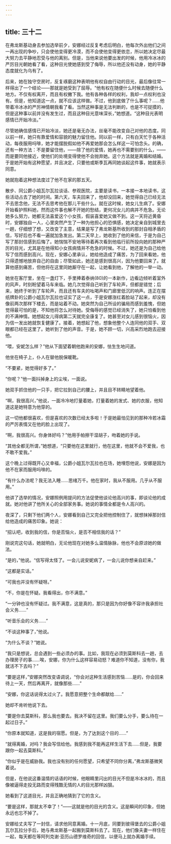 ```yaml
---
---
---
```

title: 三十二
---




在弗龙斯基动身去参加选举前夕，安娜经过反复考虑后明白，他每次外出他们之间一再出现的争吵，只会使他变得更冷漠，而不会使他变得更依恋，所以她决定尽最大努力去平静地忍受与他的离别。但是，当他来说他要出发的时候，他用冷冰冰的严厉目光朝她看了看，这种目光使她感到受了侮辱，所以他还没有动身，她的平静态度就化为乌有了。

后来，她在独守空房时，反复琢磨这种表明他有权自由行动的目光，最后像往常一样得出了一个结论——那就是她受到了屈辱。“他有权在随便什么时候去随便什么地方。不仅有权离开，而且有权撇下我。他有各种各样的权利，我却一点权利也没有。但是，他知道这一点，就不应该这样做。不过，他到底做了什么事呢？……他带着冷冰冰的严厉神情朝我看了看。当然这种事是无法判断的，也是不可捉摸的，但是这种事以前并没有发生过，而且这种目光意味深长，”她想道。“这种目光表明感情已开始冷淡。”

尽管她确信感情已开始冷淡，她还是毫无办法，丝毫不能改变自己对他的态度。同以前一样，她只有靠爱情和容貌的魅力留住他。同以前一样，只有白天忙于各种活动，每夜服用吗啡，她才能摆脱假如他不再爱她那会怎么样这一可怕念头。的确，还有一种方法：不是要留住他，——除了他的爱情，她再也不需要别的什么，——而是要同他接近，使他们的处境变得使他不会抛弃她。这个方法就是离婚和结婚。于是她开始有这种愿望，并且决定，只要他或斯季瓦再同她谈起这件事，她就表示同意。

她就抱着这种想法度过了他不在家的那五天。

散步、同公爵小姐瓦尔瓦拉谈话、参观医院，主要是读书，一本接一本地读书，这些活动占去了她的时间。第六天，车夫回来了，他却没回来，她觉得自己已经无法不去思念他，无法不去思考他在那儿干些什么。就在这时候，她女儿生病了。安娜开始看护照料她，然而这件事也解不开她的愁结，更何况女儿的病并不危急。无论她多么努力，她都无法喜爱这个小女孩，假装喜爱她又做不到。这一天将近黄昏时，安娜独自一人，心里突然产生了一种为他担心的恐惧感，她决定亲自到城里去一趟，仔细想了想，又改变了主意，结果是写了弗龙斯基所收到的那封自相矛盾的信，写好后也不看一遍就加急发出。第二天早上，她收到了他的来信，于是为自己写了那封信感到后悔了。她惴惴不安地等待着再次看到他临行前所投向她的那种严厉的目光，尤其是在他得知小女孩病情并不危急的时候。不过，她还是为自己给他写了信而感到高兴。现在，安娜心里承认，她给他造成了痛苦，为了回来看她，他只得遗憾地放弃自己的自由；尽管如此，她还是感到很高兴，因为他要回来了。就算他感到痛苦，但他将在这里同她厮守在一起，让她看到他，了解他的一举一动。

她坐在客厅里，坐在一盏灯下，手里捧着泰纳(80)的一本新作，边看边倾听着室外的风声，时刻盼望着马车来临。她几次觉得自己听到了车轮声，但都是错觉；后来，她终于听到了车轮声，而且还有车夫的吆喝声和门廊里低沉的响声。连正在摆纸牌卦的公爵小姐瓦尔瓦拉也证实了这一点，于是安娜涨红着脸站了起来，却没有像前两次那样下楼去，而是站着不动。她突然为自己所设的骗局而感到羞愧，但她觉得最可怕的是，不知他将怎么对待她。受侮辱的感觉已经消失了，她只怕看到他的不满神情。她想起女儿得病第二天就完全康复了。她甚至对女儿感到很恼火，因为信一发出她就恢复健康了。接着，她想起了他，想象他整个人连同他的双手、双眼都已经在这里了。她听到了他的声音。于是，她不顾一切，兴高采烈地跑去迎接他。

“喂，安妮怎么样？”他从下面望着朝他跑来的安娜，怯生生地问道。

他坐在椅子上，仆人在替他脱保暖靴。

“不要紧，她觉得好多了。”

“你呢？”他一面抖掉身上的尘埃，一面说。

她双手抓住他的一只手，把它拉到自己的腰上，并且目不转睛地望着他。

“啊，我很高兴，”他说，一面冷冷地打量着她，打量着她的发式、她的衣服，他知道这是她特意为他穿的。

这一切他都很喜欢，但是喜欢的次数已经太多啦！于是她最怕见到的那种冷若冰霜的严厉表情又在他的脸上出现了。

“啊，我很高兴。你身体好吗？”他用手帕擦干湿胡子，吻着她的手说。

“其他全都无所谓，”她想道，“只要他在这里就行，他在这里，他就不会不爱我，也不敢不爱我。”

这个晚上过得既开心又幸福，公爵小姐瓦尔瓦拉也在场，她埋怨他说，安娜是因为他不在家而服用吗啡的。

“有什么办法呢？我无法入睡……思绪万千。他在家时，我从不服用。几乎从不服用。”

他讲了选举的情况，安娜照例用提问的方法促使他谈论他高兴的事，即谈论他的成就。她对他讲了他所关心的全部家务事。她说的事情全都是令人高兴的。

夜深了，只剩下他们两个人，安娜看到自己又完全把他控制住了，就想抹掉那封信给他造成的痛苦印象。她说：

“招认吧，收到我的信，你是否恼火，是否不相信我的话？”

刚说完这句话，她就明白，无论他现在对她多么温情脉脉，他也不会原谅她的做法。

“是的，”他说。“信写得太怪了。一会儿说安妮病了，一会儿说你想亲自赶来。”

“这都是实话。”

“可我也并没有怀疑呀。”

“不，你是在怀疑。我看得出，你不满意。”

“一分钟也没有怀疑过。我不满意，这是真的，那只是因为你好像不容许我承担社会义务……”

“听音乐会的义务……”

“不谈这种事了，”他说。

“为什么不谈？”她说。

“我只是想说，总会遇到一些必须办的事。比如，我现在必须到莫斯科去一趟，去办理房子的事……唉，安娜，你为什么这样容易动怒？难道你不知道，没有你，我就活不下去吗？”

“要是这样，”安娜突然改变语调说，“你会对这种生活感到苦恼……是的，你会回来待上一天，然后再离开，就像那些……”

“安娜，你这话说得太过火了。我愿意把整个生命都献给……”

她却不肯听他说下去。

“要是你去莫斯科，那么我也要去。我决不留在这里。我们要么分手，要么待在一起过日子。”

“你原本就知道，这是我的宿愿。但是，为了达到这个目的……”

“就得离婚，对吗？我会写信给他。我感到我不能再这样生活下去……但是，我要跟你一起去莫斯科。”

“你似乎是在威胁我。我也没有别的任何愿望，只希望不同你分离，”弗龙斯基微笑着说。

但是，在他说这番温情的话语的时候，他眼睛里闪出的目光不但是冷冰冰的，而且像被逼得走投无路而变得残酷无情的人的目光那样凶狠。

她看到了这道目光，并且正确地猜到了它的含义。

“要是这样，那就太不幸了！”——这就是他的目光的含义。这是瞬间的印象，但她永远也忘不掉了。

安娜给丈夫写了一封信，请求他同意离婚。十一月底，同要到彼得堡去的公爵小姐瓦尔瓦拉分手后，她与弗龙斯基一起搬到莫斯科去了。现在，他们像夫妻一样住在一起，每天都在等阿列克谢·亚历山德罗维奇的回信，以便马上就办离婚手续。